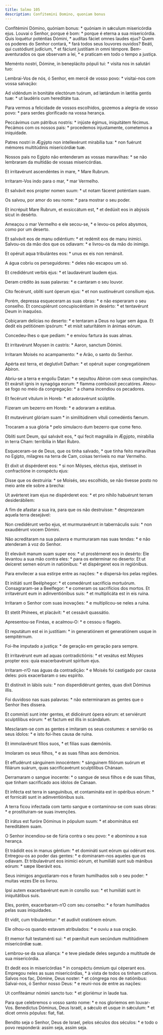 ```yaml
---
title: Salmo 105
description: Confitemini Domino, quoniam bonus
---
```


<div class="side-by-side not-content">

Confitémini Dómino, quóniam bonus: * quóniam in sǽculum misericórdia ejus.
  Louvai o Senhor, porque é bom: * porque é eterna a sua misericórdia.
  Quis loquétur poténtias Dómini, * audítas fáciet omnes laudes ejus?
  Quem os poderes do Senhor contará, * fará todos seus louvores ouvidos?
  Beáti, qui custódiunt judícium, * et fáciunt justítiam in omni témpore.
  Bem-aventurados os que observam a lei, * e praticam em todo o tempo a
    justiça.

Meménto nostri, Dómine, in beneplácito pópuli tui: * vísita nos in salutári
    tuo:

Lembrai-Vos de nós, ó Senhor, em mercê de vosso povo: * visitai-nos com
    vossa salvação:

Ad vidéndum in bonitáte electórum tuórum, ad lætándum in lætítia gentis tuæ:
    * ut laudéris cum hereditáte tua.

Para vermos a felicidade de vossos escolhidos, gozemos a alegria de vosso
    povo: * para serdes glorificado na vossa herança.

Peccávimus cum pátribus nostris: * injúste égimus, iniquitátem fécimus.
  Pecámos com os nossos pais: * procedemos injustamente, cometemos a
    iniquidade.

Patres nostri in Ægýpto non intellexérunt mirabília tua: * non fuérunt
    mémores multitúdinis misericórdiæ tuæ.

Nossos pais no Egipto não entenderam as vossas maravilhas: * se não
    lembraram da multidão de vossas misericórdias.

Et irritavérunt ascendéntes in mare, * Mare Rubrum.

Irritaram-Vos indo para o mar, * mar Vermelho.

Et salvávit eos propter nomen suum: * ut notam fáceret poténtiam suam.

Os salvou, por amor do seu nome: * para mostrar o seu poder.

Et incrépuit Mare Rubrum, et exsiccátum est, * et dedúxit eos in abýssis
    sicut in desérto.

Ameaçou o mar Vermelho e ele secou-se, * e levou-os pelos abysmos, como por
    um deserto.

Et salvávit eos de manu odiéntium: * et redémit eos de manu inimíci.
  Salvou-os da mão dos que os odiavam: * e livrou-os da mão do inimigo.

Et opéruit aqua tribulántes eos: * unus ex eis non remánsit.

A água cobriu os perseguidores: * deles não escapou um só.

Et credidérunt verbis ejus: * et laudavérunt laudem ejus.

Deram crédito às suas palavras: * e cantaram o seu louvor.

Cito fecérunt, oblíti sunt óperum ejus: * et non sustinuérunt consílium
    ejus.

Porém, depressa esqueceram as suas obras: * e não esperaram o seu conselho.
  Et concupiérunt concupiscéntiam in desérto: * et tentavérunt Deum in
    inaquóso.

Cobiçaram delícias no deserto: * e tentaram a Deus no lugar sem água.
  Et dedit eis petitiónem ipsórum: * et misit saturitátem in ánimas eórum.

Concedeu-lhes o que pediam: * e enviou fartura às suas almas.

Et irritavérunt Moysen in castris: * Aaron, sanctum Dómini.

Irritaram Moisés no acampamento: * e Arão, o santo do Senhor.

Apérta est terra, et deglutívit Dathan: * et opéruit super congregatiónem
    Abíron.

Abriu-se a terra e engoliu Datan: * e sepultou Abiron com seus compinchas.
  Et exársit ignis in synagóga eorum: * flamma combússit peccatóres.
  Ateou-se fogo no meio da congregação: * a chama incendiou os pecadores.

Et fecérunt vítulum in Horeb: * et adoravérunt scúlptile.

Fizeram um bezerro em Horeb: * e adoraram a estátua.

Et mutavérunt glóriam suam * in similitúdinem vítuli comedéntis fænum.

Trocaram a sua glória * pelo simulacro dum bezerro que come feno.

Oblíti sunt Deum, qui salvávit eos, * qui fecit magnália in Ægýpto,
    mirabília in terra Cham: terribília in Mari Rubro.

Esqueceram-se de Deus, que os tinha salvado, * que tinha feito maravilhas no
    Egipto, milagres na terra de Cam, coisas terríveis no mar Vermelho.

Et dixit ut dispérderet eos: * si non Móyses, eléctus ejus, stetísset in
    confractióne in conspéctu ejus:

Disse que os destruiria: * se Moisés, seu escolhido, se não tivesse posto no
    meio ante ele sobre a brecha:

Ut avérteret iram ejus ne dispérderet eos: * et pro níhilo habuérunt terram
    desiderábilem:

A fim de afastar a sua ira, para que os não destruísse: * desprezaram aquela
    terra desejável:

Non credidérunt verbo ejus, et murmuravérunt in tabernáculis suis: * non
    exaudiérunt vocem Dómini.

Não acreditaram na sua palavra e murmuraram nas suas tendas: * e não
    atenderam à voz do Senhor.

Et elevávit manum suam super eos: * ut prostérneret eos in desérto:
  Ele levantou a sua mão contra eles: * para os exterminar no deserto:
  Et ut deíceret semen eórum in natiónibus: * et dispérgeret eos in
    regiónibus.

Para envilecer a sua estirpe entre as nações: * e dispersá-los pelas
    regiões.

Et initiáti sunt Beélphegor: * et comedérunt sacrifícia mortuórum.
  Consagraram-se a Beelfegor: * e comeram os sacrifícios dos mortos.
  Et irritavérunt eum in adinventiónibus suis: * et multiplicáta est in eis
    ruína.

Irritaram o Senhor com suas inovações: * e multiplicou-se neles a ruína.

Et stetit Phínees, et placávit: * et cessávit quassátio.

Apresentou-se Finéas, e acalmou-O: * e cessou o flagelo.

Et reputátum est ei in justítiam: * in generatiónem et generatiónem usque in
    sempitérnum.

Foi-lhe imputado a justiça: * de geração em geração para sempre.

Et irritavérunt eum ad aquas contradictiónis: * et vexátus est Móyses
    propter eos: quia exacerbavérunt spíritum ejus.

Irritaram-n’O nas águas da contradição: * e Moisés foi castigado por causa
    deles: pois exacerbaram o seu espírito.

Et distínxit in lábiis suis: * non disperdidérunt gentes, quas dixit Dóminus
    illis.

Foi duvidoso nas suas palavras: * não exterminaram as gentes que o Senhor
    lhes dissera.

Et commísti sunt inter gentes, et didicérunt ópera eórum: et serviérunt
    sculptílibus eórum: * et factum est illis in scándalum.

Mesclaram-se com as gentes e imitaram os seus costumes: e servirão os seus
    ídolos: * e isto foi-lhes causa de ruína.

Et immolavérunt fílios suos, * et filias suas dæmóniis.

Imolaram os seus filhos, * e as suas filhas aos demónios.

Et effudérunt sánguinem innocéntem: * sánguinem filiórum suórum et filiárum
    suárum, quas sacrificavérunt sculptílibus Chánaan.

Derramaram o sangue inocente: * o sangue de seus filhos e de suas filhas,
    que tinham sacrificado aos ídolos de Canaan.

Et infécta est terra in sanguínibus, et contamináta est in opéribus eórum: *
    et fornicáti sunt in adinventiónibus suis.

A terra ficou infectada com tanto sangue e contaminou-se com suas obras: * e
    prostituíram-se suas invenções.

Et irátus est furóre Dóminus in pópulum suum: * et abominátus est
    hereditátem suam.

O Senhor incendiou-se de fúria contra o seu povo: * e abominou a sua
    herança.

Et trádidit eos in manus géntium: * et domináti sunt eórum qui odérunt eos.
  Entregou-os ao poder das gentes: * e dominaram-nos aqueles que os odiavam.
  Et tribulavérunt eos inimíci eórum, et humiliáti sunt sub mánibus eórum: *
    sæpe liberávit eos.

Seus inimigos angustiaram-nos e foram humilhados sob o seu poder: * muitas
    vezes Ele os livrou.

Ipsi autem exacerbavérunt eum in consílio suo: * et humiliáti sunt in
    iniquitátibus suis.

Eles, porém, exacerbaram-n’O com seu conselho: * e foram humilhados pelas
    suas iniquidades.

Et vidit, cum tribularéntur: * et audívit oratiónem eórum.

Ele olhou-os quando estavam atribulados: * e ouviu a sua oração.

Et memor fuit testaménti sui: * et pœnítuit eum secúndum multitúdinem
    misericórdiæ suæ.

Lembrou-se da sua aliança: * e teve piedade deles segundo a multitude de sua
    misericórdia.

Et dedit eos in misericórdias * in conspéctu ómnium qui céperant eos.
  Empregou neles as suas misericórdias, * à vista de todos os tinham cativos.
  Salvos nos fac, Dómine, Deus noster: * et cóngrega nos de natiónibus:
  Salvai-nos, ó Senhor nosso Deus: * e reuni-nos de entre as nações:

Ut confiteámur nómini sancto tuo: * et gloriémur in laude tua.

Para que celebremos o vosso santo nome: * e nos gloriemos em louvar-Vos.
  Benedíctus Dóminus, Deus Israël, a sǽculo et usque in sǽculum: * et dicet
    omnis pópulus: fiat, fiat.

Bendito seja o Senhor, Deus de Israel, pelos séculos dos séculos: * e todo o
    povo responderá: assim seja, assim seja.

</div>
